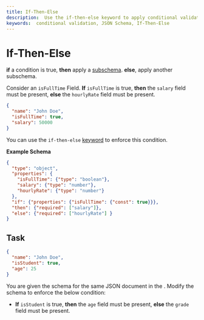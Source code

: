 ```yaml
---
title: If-Then-Else
description:  Use the if-then-else keyword to apply conditional validation.
keywords:  conditional validation, JSON Schema, If-Then-Else
---
```



# If-Then-Else


 **if** a condition is true, **then** apply a [subschema](https://json-schema.org/learn/glossary#subschema). **else**, apply another subschema.
  
Consider an `isFullTime` Field. **If** `isFullTime` is true, **then** the `salary` field must be present, **else** the `hourlyRate` field must be present.



```json highlightLineStart={3} highlightLineEnd={4}
{
  "name": "John Doe",
  "isFullTime": true,
  "salary": 50000
}
```
You can use the `if-then-else` [keyword](https://json-schema.org/learn/glossary#keyword) to enforce this condition.

**Example Schema**

```json highlightLineStart={8} highlightLineEnd={10}
{
  "type": "object",
  "properties": {
    "isFullTime": {"type": "boolean"},
    "salary": {"type": "number"},
    "hourlyRate": {"type": "number"}
  },
  "if": {"properties": {"isFullTime": {"const": true}}},
  "then": {"required": ["salary"]},
  "else": {"required": ["hourlyRate"] }
}
```

## Task


```json 
{
  "name": "John Doe",
  "isStudent": true,
  "age": 25
}
```

You are given the schema for the same JSON document in the <SideEditorLink/>. Modify the schema to enforce the below condition:

- **If** `isStudent` is true, **then** the `age` field must be present, **else** the `grade` field must be present.

